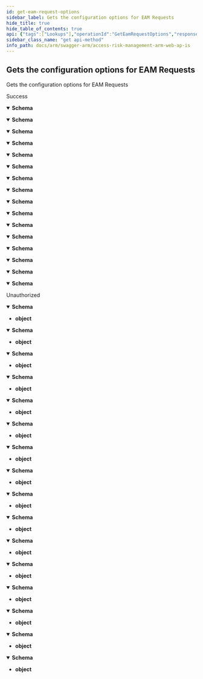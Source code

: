 ```yaml
---
id: get-eam-request-options
sidebar_label: Gets the configuration options for EAM Requests
hide_title: true
hide_table_of_contents: true
api: {"tags":["Lookups"],"operationId":"GetEamRequestOptions","responses":{"200":{"description":"Success","content":{"application/json;odata.metadata=minimal;odata.streaming=true":{"schema":{"description":"Represents the configuration options for EAM Requests","type":"object","properties":{"maxEamRequestCommentFileSize":{"format":"int32","description":"The max allowed size in bytes of uploaded files","type":"integer"},"allowedEamRequestCommentFileExtensions":{"description":"The allowed file extensions to be attached to comments","uniqueItems":false,"type":"array","items":{"type":"string"}}}}},"application/json;odata.metadata=minimal;odata.streaming=false":{"schema":{"description":"Represents the configuration options for EAM Requests","type":"object","properties":{"maxEamRequestCommentFileSize":{"format":"int32","description":"The max allowed size in bytes of uploaded files","type":"integer"},"allowedEamRequestCommentFileExtensions":{"description":"The allowed file extensions to be attached to comments","uniqueItems":false,"type":"array","items":{"type":"string"}}}}},"application/json;odata.metadata=minimal":{"schema":{"description":"Represents the configuration options for EAM Requests","type":"object","properties":{"maxEamRequestCommentFileSize":{"format":"int32","description":"The max allowed size in bytes of uploaded files","type":"integer"},"allowedEamRequestCommentFileExtensions":{"description":"The allowed file extensions to be attached to comments","uniqueItems":false,"type":"array","items":{"type":"string"}}}}},"application/json;odata.metadata=full;odata.streaming=true":{"schema":{"description":"Represents the configuration options for EAM Requests","type":"object","properties":{"maxEamRequestCommentFileSize":{"format":"int32","description":"The max allowed size in bytes of uploaded files","type":"integer"},"allowedEamRequestCommentFileExtensions":{"description":"The allowed file extensions to be attached to comments","uniqueItems":false,"type":"array","items":{"type":"string"}}}}},"application/json;odata.metadata=full;odata.streaming=false":{"schema":{"description":"Represents the configuration options for EAM Requests","type":"object","properties":{"maxEamRequestCommentFileSize":{"format":"int32","description":"The max allowed size in bytes of uploaded files","type":"integer"},"allowedEamRequestCommentFileExtensions":{"description":"The allowed file extensions to be attached to comments","uniqueItems":false,"type":"array","items":{"type":"string"}}}}},"application/json;odata.metadata=full":{"schema":{"description":"Represents the configuration options for EAM Requests","type":"object","properties":{"maxEamRequestCommentFileSize":{"format":"int32","description":"The max allowed size in bytes of uploaded files","type":"integer"},"allowedEamRequestCommentFileExtensions":{"description":"The allowed file extensions to be attached to comments","uniqueItems":false,"type":"array","items":{"type":"string"}}}}},"application/json;odata.metadata=none;odata.streaming=true":{"schema":{"description":"Represents the configuration options for EAM Requests","type":"object","properties":{"maxEamRequestCommentFileSize":{"format":"int32","description":"The max allowed size in bytes of uploaded files","type":"integer"},"allowedEamRequestCommentFileExtensions":{"description":"The allowed file extensions to be attached to comments","uniqueItems":false,"type":"array","items":{"type":"string"}}}}},"application/json;odata.metadata=none;odata.streaming=false":{"schema":{"description":"Represents the configuration options for EAM Requests","type":"object","properties":{"maxEamRequestCommentFileSize":{"format":"int32","description":"The max allowed size in bytes of uploaded files","type":"integer"},"allowedEamRequestCommentFileExtensions":{"description":"The allowed file extensions to be attached to comments","uniqueItems":false,"type":"array","items":{"type":"string"}}}}},"application/json;odata.metadata=none":{"schema":{"description":"Represents the configuration options for EAM Requests","type":"object","properties":{"maxEamRequestCommentFileSize":{"format":"int32","description":"The max allowed size in bytes of uploaded files","type":"integer"},"allowedEamRequestCommentFileExtensions":{"description":"The allowed file extensions to be attached to comments","uniqueItems":false,"type":"array","items":{"type":"string"}}}}},"application/json;odata.streaming=true":{"schema":{"description":"Represents the configuration options for EAM Requests","type":"object","properties":{"maxEamRequestCommentFileSize":{"format":"int32","description":"The max allowed size in bytes of uploaded files","type":"integer"},"allowedEamRequestCommentFileExtensions":{"description":"The allowed file extensions to be attached to comments","uniqueItems":false,"type":"array","items":{"type":"string"}}}}},"application/json;odata.streaming=false":{"schema":{"description":"Represents the configuration options for EAM Requests","type":"object","properties":{"maxEamRequestCommentFileSize":{"format":"int32","description":"The max allowed size in bytes of uploaded files","type":"integer"},"allowedEamRequestCommentFileExtensions":{"description":"The allowed file extensions to be attached to comments","uniqueItems":false,"type":"array","items":{"type":"string"}}}}},"application/json":{"schema":{"description":"Represents the configuration options for EAM Requests","type":"object","properties":{"maxEamRequestCommentFileSize":{"format":"int32","description":"The max allowed size in bytes of uploaded files","type":"integer"},"allowedEamRequestCommentFileExtensions":{"description":"The allowed file extensions to be attached to comments","uniqueItems":false,"type":"array","items":{"type":"string"}}}}},"application/xml":{"schema":{"description":"Represents the configuration options for EAM Requests","type":"object","properties":{"maxEamRequestCommentFileSize":{"format":"int32","description":"The max allowed size in bytes of uploaded files","type":"integer"},"allowedEamRequestCommentFileExtensions":{"description":"The allowed file extensions to be attached to comments","uniqueItems":false,"type":"array","items":{"type":"string"}}}}},"application/prs.odatatestxx-odata":{"schema":{"description":"Represents the configuration options for EAM Requests","type":"object","properties":{"maxEamRequestCommentFileSize":{"format":"int32","description":"The max allowed size in bytes of uploaded files","type":"integer"},"allowedEamRequestCommentFileExtensions":{"description":"The allowed file extensions to be attached to comments","uniqueItems":false,"type":"array","items":{"type":"string"}}}}},"text/plain":{"schema":{"description":"Represents the configuration options for EAM Requests","type":"object","properties":{"maxEamRequestCommentFileSize":{"format":"int32","description":"The max allowed size in bytes of uploaded files","type":"integer"},"allowedEamRequestCommentFileExtensions":{"description":"The allowed file extensions to be attached to comments","uniqueItems":false,"type":"array","items":{"type":"string"}}}}},"text/json":{"schema":{"description":"Represents the configuration options for EAM Requests","type":"object","properties":{"maxEamRequestCommentFileSize":{"format":"int32","description":"The max allowed size in bytes of uploaded files","type":"integer"},"allowedEamRequestCommentFileExtensions":{"description":"The allowed file extensions to be attached to comments","uniqueItems":false,"type":"array","items":{"type":"string"}}}}}}},"401":{"description":"Unauthorized","content":{"application/json;odata.metadata=minimal;odata.streaming=true":{"schema":{"type":"object"}},"application/json;odata.metadata=minimal;odata.streaming=false":{"schema":{"type":"object"}},"application/json;odata.metadata=minimal":{"schema":{"type":"object"}},"application/json;odata.metadata=full;odata.streaming=true":{"schema":{"type":"object"}},"application/json;odata.metadata=full;odata.streaming=false":{"schema":{"type":"object"}},"application/json;odata.metadata=full":{"schema":{"type":"object"}},"application/json;odata.metadata=none;odata.streaming=true":{"schema":{"type":"object"}},"application/json;odata.metadata=none;odata.streaming=false":{"schema":{"type":"object"}},"application/json;odata.metadata=none":{"schema":{"type":"object"}},"application/json;odata.streaming=true":{"schema":{"type":"object"}},"application/json;odata.streaming=false":{"schema":{"type":"object"}},"application/json":{"schema":{"type":"object"}},"application/xml":{"schema":{"type":"object"}},"application/prs.odatatestxx-odata":{"schema":{"type":"object"}},"text/plain":{"schema":{"type":"object"}},"text/json":{"schema":{"type":"object"}}}}},"description":"Gets the configuration options for EAM Requests","method":"get","path":"/api/Lookups/eam/options","info":{"version":"v1","title":"Access Risk Management ARM Web APIs"},"postman":{"name":"Gets the configuration options for EAM Requests","description":{"type":"text/plain"},"url":{"path":["api","Lookups","eam","options"],"host":["{{baseUrl}}"],"query":[],"variable":[]},"header":[{"key":"Accept","value":"application/json;odata.metadata=minimal;odata.streaming=true"}],"method":"GET"}}
sidebar_class_name: "get api-method"
info_path: docs/arm/swagger-arm/access-risk-management-arm-web-ap-is
---
```



## Gets the configuration options for EAM Requests



Gets the configuration options for EAM Requests

<div><ApiTabs><TabItem label={"200"} value={"200"}><div>

Success

</div><div><MimeTabs groupId={"mime-type"}><TabItem label={"application/json;odata.metadata=minimal;odata.streaming=true"} value={"application/json;odata.metadata=minimal;odata.streaming=true"}><SchemaTabs groupId={"schema-tabs"}><TabItem label={"Schema"} value={"Schema"}><details style={{}} data-collapsed={false} open={true}><summary style={{"textAlign":"left"}}><strong>Schema</strong></summary><div style={{"textAlign":"left","marginLeft":"1rem"}}></div><ul style={{"marginLeft":"1rem"}}><SchemaItem collapsible={false} name={"maxEamRequestCommentFileSize"} required={false} schemaDescription={"The max allowed size in bytes of uploaded files"} schemaName={"int32"} qualifierMessage={undefined} defaultValue={undefined}></SchemaItem><SchemaItem collapsible={false} name={"allowedEamRequestCommentFileExtensions"} required={false} schemaDescription={"The allowed file extensions to be attached to comments"} schemaName={"string[]"} qualifierMessage={undefined} defaultValue={undefined}></SchemaItem></ul></details></TabItem></SchemaTabs></TabItem><TabItem label={"application/json;odata.metadata=minimal;odata.streaming=false"} value={"application/json;odata.metadata=minimal;odata.streaming=false"}><SchemaTabs groupId={"schema-tabs"}><TabItem label={"Schema"} value={"Schema"}><details style={{}} data-collapsed={false} open={true}><summary style={{"textAlign":"left"}}><strong>Schema</strong></summary><div style={{"textAlign":"left","marginLeft":"1rem"}}></div><ul style={{"marginLeft":"1rem"}}><SchemaItem collapsible={false} name={"maxEamRequestCommentFileSize"} required={false} schemaDescription={"The max allowed size in bytes of uploaded files"} schemaName={"int32"} qualifierMessage={undefined} defaultValue={undefined}></SchemaItem><SchemaItem collapsible={false} name={"allowedEamRequestCommentFileExtensions"} required={false} schemaDescription={"The allowed file extensions to be attached to comments"} schemaName={"string[]"} qualifierMessage={undefined} defaultValue={undefined}></SchemaItem></ul></details></TabItem></SchemaTabs></TabItem><TabItem label={"application/json;odata.metadata=minimal"} value={"application/json;odata.metadata=minimal"}><SchemaTabs groupId={"schema-tabs"}><TabItem label={"Schema"} value={"Schema"}><details style={{}} data-collapsed={false} open={true}><summary style={{"textAlign":"left"}}><strong>Schema</strong></summary><div style={{"textAlign":"left","marginLeft":"1rem"}}></div><ul style={{"marginLeft":"1rem"}}><SchemaItem collapsible={false} name={"maxEamRequestCommentFileSize"} required={false} schemaDescription={"The max allowed size in bytes of uploaded files"} schemaName={"int32"} qualifierMessage={undefined} defaultValue={undefined}></SchemaItem><SchemaItem collapsible={false} name={"allowedEamRequestCommentFileExtensions"} required={false} schemaDescription={"The allowed file extensions to be attached to comments"} schemaName={"string[]"} qualifierMessage={undefined} defaultValue={undefined}></SchemaItem></ul></details></TabItem></SchemaTabs></TabItem><TabItem label={"application/json;odata.metadata=full;odata.streaming=true"} value={"application/json;odata.metadata=full;odata.streaming=true"}><SchemaTabs groupId={"schema-tabs"}><TabItem label={"Schema"} value={"Schema"}><details style={{}} data-collapsed={false} open={true}><summary style={{"textAlign":"left"}}><strong>Schema</strong></summary><div style={{"textAlign":"left","marginLeft":"1rem"}}></div><ul style={{"marginLeft":"1rem"}}><SchemaItem collapsible={false} name={"maxEamRequestCommentFileSize"} required={false} schemaDescription={"The max allowed size in bytes of uploaded files"} schemaName={"int32"} qualifierMessage={undefined} defaultValue={undefined}></SchemaItem><SchemaItem collapsible={false} name={"allowedEamRequestCommentFileExtensions"} required={false} schemaDescription={"The allowed file extensions to be attached to comments"} schemaName={"string[]"} qualifierMessage={undefined} defaultValue={undefined}></SchemaItem></ul></details></TabItem></SchemaTabs></TabItem><TabItem label={"application/json;odata.metadata=full;odata.streaming=false"} value={"application/json;odata.metadata=full;odata.streaming=false"}><SchemaTabs groupId={"schema-tabs"}><TabItem label={"Schema"} value={"Schema"}><details style={{}} data-collapsed={false} open={true}><summary style={{"textAlign":"left"}}><strong>Schema</strong></summary><div style={{"textAlign":"left","marginLeft":"1rem"}}></div><ul style={{"marginLeft":"1rem"}}><SchemaItem collapsible={false} name={"maxEamRequestCommentFileSize"} required={false} schemaDescription={"The max allowed size in bytes of uploaded files"} schemaName={"int32"} qualifierMessage={undefined} defaultValue={undefined}></SchemaItem><SchemaItem collapsible={false} name={"allowedEamRequestCommentFileExtensions"} required={false} schemaDescription={"The allowed file extensions to be attached to comments"} schemaName={"string[]"} qualifierMessage={undefined} defaultValue={undefined}></SchemaItem></ul></details></TabItem></SchemaTabs></TabItem><TabItem label={"application/json;odata.metadata=full"} value={"application/json;odata.metadata=full"}><SchemaTabs groupId={"schema-tabs"}><TabItem label={"Schema"} value={"Schema"}><details style={{}} data-collapsed={false} open={true}><summary style={{"textAlign":"left"}}><strong>Schema</strong></summary><div style={{"textAlign":"left","marginLeft":"1rem"}}></div><ul style={{"marginLeft":"1rem"}}><SchemaItem collapsible={false} name={"maxEamRequestCommentFileSize"} required={false} schemaDescription={"The max allowed size in bytes of uploaded files"} schemaName={"int32"} qualifierMessage={undefined} defaultValue={undefined}></SchemaItem><SchemaItem collapsible={false} name={"allowedEamRequestCommentFileExtensions"} required={false} schemaDescription={"The allowed file extensions to be attached to comments"} schemaName={"string[]"} qualifierMessage={undefined} defaultValue={undefined}></SchemaItem></ul></details></TabItem></SchemaTabs></TabItem><TabItem label={"application/json;odata.metadata=none;odata.streaming=true"} value={"application/json;odata.metadata=none;odata.streaming=true"}><SchemaTabs groupId={"schema-tabs"}><TabItem label={"Schema"} value={"Schema"}><details style={{}} data-collapsed={false} open={true}><summary style={{"textAlign":"left"}}><strong>Schema</strong></summary><div style={{"textAlign":"left","marginLeft":"1rem"}}></div><ul style={{"marginLeft":"1rem"}}><SchemaItem collapsible={false} name={"maxEamRequestCommentFileSize"} required={false} schemaDescription={"The max allowed size in bytes of uploaded files"} schemaName={"int32"} qualifierMessage={undefined} defaultValue={undefined}></SchemaItem><SchemaItem collapsible={false} name={"allowedEamRequestCommentFileExtensions"} required={false} schemaDescription={"The allowed file extensions to be attached to comments"} schemaName={"string[]"} qualifierMessage={undefined} defaultValue={undefined}></SchemaItem></ul></details></TabItem></SchemaTabs></TabItem><TabItem label={"application/json;odata.metadata=none;odata.streaming=false"} value={"application/json;odata.metadata=none;odata.streaming=false"}><SchemaTabs groupId={"schema-tabs"}><TabItem label={"Schema"} value={"Schema"}><details style={{}} data-collapsed={false} open={true}><summary style={{"textAlign":"left"}}><strong>Schema</strong></summary><div style={{"textAlign":"left","marginLeft":"1rem"}}></div><ul style={{"marginLeft":"1rem"}}><SchemaItem collapsible={false} name={"maxEamRequestCommentFileSize"} required={false} schemaDescription={"The max allowed size in bytes of uploaded files"} schemaName={"int32"} qualifierMessage={undefined} defaultValue={undefined}></SchemaItem><SchemaItem collapsible={false} name={"allowedEamRequestCommentFileExtensions"} required={false} schemaDescription={"The allowed file extensions to be attached to comments"} schemaName={"string[]"} qualifierMessage={undefined} defaultValue={undefined}></SchemaItem></ul></details></TabItem></SchemaTabs></TabItem><TabItem label={"application/json;odata.metadata=none"} value={"application/json;odata.metadata=none"}><SchemaTabs groupId={"schema-tabs"}><TabItem label={"Schema"} value={"Schema"}><details style={{}} data-collapsed={false} open={true}><summary style={{"textAlign":"left"}}><strong>Schema</strong></summary><div style={{"textAlign":"left","marginLeft":"1rem"}}></div><ul style={{"marginLeft":"1rem"}}><SchemaItem collapsible={false} name={"maxEamRequestCommentFileSize"} required={false} schemaDescription={"The max allowed size in bytes of uploaded files"} schemaName={"int32"} qualifierMessage={undefined} defaultValue={undefined}></SchemaItem><SchemaItem collapsible={false} name={"allowedEamRequestCommentFileExtensions"} required={false} schemaDescription={"The allowed file extensions to be attached to comments"} schemaName={"string[]"} qualifierMessage={undefined} defaultValue={undefined}></SchemaItem></ul></details></TabItem></SchemaTabs></TabItem><TabItem label={"application/json;odata.streaming=true"} value={"application/json;odata.streaming=true"}><SchemaTabs groupId={"schema-tabs"}><TabItem label={"Schema"} value={"Schema"}><details style={{}} data-collapsed={false} open={true}><summary style={{"textAlign":"left"}}><strong>Schema</strong></summary><div style={{"textAlign":"left","marginLeft":"1rem"}}></div><ul style={{"marginLeft":"1rem"}}><SchemaItem collapsible={false} name={"maxEamRequestCommentFileSize"} required={false} schemaDescription={"The max allowed size in bytes of uploaded files"} schemaName={"int32"} qualifierMessage={undefined} defaultValue={undefined}></SchemaItem><SchemaItem collapsible={false} name={"allowedEamRequestCommentFileExtensions"} required={false} schemaDescription={"The allowed file extensions to be attached to comments"} schemaName={"string[]"} qualifierMessage={undefined} defaultValue={undefined}></SchemaItem></ul></details></TabItem></SchemaTabs></TabItem><TabItem label={"application/json;odata.streaming=false"} value={"application/json;odata.streaming=false"}><SchemaTabs groupId={"schema-tabs"}><TabItem label={"Schema"} value={"Schema"}><details style={{}} data-collapsed={false} open={true}><summary style={{"textAlign":"left"}}><strong>Schema</strong></summary><div style={{"textAlign":"left","marginLeft":"1rem"}}></div><ul style={{"marginLeft":"1rem"}}><SchemaItem collapsible={false} name={"maxEamRequestCommentFileSize"} required={false} schemaDescription={"The max allowed size in bytes of uploaded files"} schemaName={"int32"} qualifierMessage={undefined} defaultValue={undefined}></SchemaItem><SchemaItem collapsible={false} name={"allowedEamRequestCommentFileExtensions"} required={false} schemaDescription={"The allowed file extensions to be attached to comments"} schemaName={"string[]"} qualifierMessage={undefined} defaultValue={undefined}></SchemaItem></ul></details></TabItem></SchemaTabs></TabItem><TabItem label={"application/json"} value={"application/json"}><SchemaTabs groupId={"schema-tabs"}><TabItem label={"Schema"} value={"Schema"}><details style={{}} data-collapsed={false} open={true}><summary style={{"textAlign":"left"}}><strong>Schema</strong></summary><div style={{"textAlign":"left","marginLeft":"1rem"}}></div><ul style={{"marginLeft":"1rem"}}><SchemaItem collapsible={false} name={"maxEamRequestCommentFileSize"} required={false} schemaDescription={"The max allowed size in bytes of uploaded files"} schemaName={"int32"} qualifierMessage={undefined} defaultValue={undefined}></SchemaItem><SchemaItem collapsible={false} name={"allowedEamRequestCommentFileExtensions"} required={false} schemaDescription={"The allowed file extensions to be attached to comments"} schemaName={"string[]"} qualifierMessage={undefined} defaultValue={undefined}></SchemaItem></ul></details></TabItem></SchemaTabs></TabItem><TabItem label={"application/xml"} value={"application/xml"}><SchemaTabs groupId={"schema-tabs"}><TabItem label={"Schema"} value={"Schema"}><details style={{}} data-collapsed={false} open={true}><summary style={{"textAlign":"left"}}><strong>Schema</strong></summary><div style={{"textAlign":"left","marginLeft":"1rem"}}></div><ul style={{"marginLeft":"1rem"}}><SchemaItem collapsible={false} name={"maxEamRequestCommentFileSize"} required={false} schemaDescription={"The max allowed size in bytes of uploaded files"} schemaName={"int32"} qualifierMessage={undefined} defaultValue={undefined}></SchemaItem><SchemaItem collapsible={false} name={"allowedEamRequestCommentFileExtensions"} required={false} schemaDescription={"The allowed file extensions to be attached to comments"} schemaName={"string[]"} qualifierMessage={undefined} defaultValue={undefined}></SchemaItem></ul></details></TabItem></SchemaTabs></TabItem><TabItem label={"application/prs.odatatestxx-odata"} value={"application/prs.odatatestxx-odata"}><SchemaTabs groupId={"schema-tabs"}><TabItem label={"Schema"} value={"Schema"}><details style={{}} data-collapsed={false} open={true}><summary style={{"textAlign":"left"}}><strong>Schema</strong></summary><div style={{"textAlign":"left","marginLeft":"1rem"}}></div><ul style={{"marginLeft":"1rem"}}><SchemaItem collapsible={false} name={"maxEamRequestCommentFileSize"} required={false} schemaDescription={"The max allowed size in bytes of uploaded files"} schemaName={"int32"} qualifierMessage={undefined} defaultValue={undefined}></SchemaItem><SchemaItem collapsible={false} name={"allowedEamRequestCommentFileExtensions"} required={false} schemaDescription={"The allowed file extensions to be attached to comments"} schemaName={"string[]"} qualifierMessage={undefined} defaultValue={undefined}></SchemaItem></ul></details></TabItem></SchemaTabs></TabItem><TabItem label={"text/plain"} value={"text/plain"}><SchemaTabs groupId={"schema-tabs"}><TabItem label={"Schema"} value={"Schema"}><details style={{}} data-collapsed={false} open={true}><summary style={{"textAlign":"left"}}><strong>Schema</strong></summary><div style={{"textAlign":"left","marginLeft":"1rem"}}></div><ul style={{"marginLeft":"1rem"}}><SchemaItem collapsible={false} name={"maxEamRequestCommentFileSize"} required={false} schemaDescription={"The max allowed size in bytes of uploaded files"} schemaName={"int32"} qualifierMessage={undefined} defaultValue={undefined}></SchemaItem><SchemaItem collapsible={false} name={"allowedEamRequestCommentFileExtensions"} required={false} schemaDescription={"The allowed file extensions to be attached to comments"} schemaName={"string[]"} qualifierMessage={undefined} defaultValue={undefined}></SchemaItem></ul></details></TabItem></SchemaTabs></TabItem><TabItem label={"text/json"} value={"text/json"}><SchemaTabs groupId={"schema-tabs"}><TabItem label={"Schema"} value={"Schema"}><details style={{}} data-collapsed={false} open={true}><summary style={{"textAlign":"left"}}><strong>Schema</strong></summary><div style={{"textAlign":"left","marginLeft":"1rem"}}></div><ul style={{"marginLeft":"1rem"}}><SchemaItem collapsible={false} name={"maxEamRequestCommentFileSize"} required={false} schemaDescription={"The max allowed size in bytes of uploaded files"} schemaName={"int32"} qualifierMessage={undefined} defaultValue={undefined}></SchemaItem><SchemaItem collapsible={false} name={"allowedEamRequestCommentFileExtensions"} required={false} schemaDescription={"The allowed file extensions to be attached to comments"} schemaName={"string[]"} qualifierMessage={undefined} defaultValue={undefined}></SchemaItem></ul></details></TabItem></SchemaTabs></TabItem></MimeTabs></div></TabItem><TabItem label={"401"} value={"401"}><div>

Unauthorized

</div><div><MimeTabs groupId={"mime-type"}><TabItem label={"application/json;odata.metadata=minimal;odata.streaming=true"} value={"application/json;odata.metadata=minimal;odata.streaming=true"}><SchemaTabs groupId={"schema-tabs"}><TabItem label={"Schema"} value={"Schema"}><details style={{}} data-collapsed={false} open={true}><summary style={{"textAlign":"left"}}><strong>Schema</strong></summary><div style={{"textAlign":"left","marginLeft":"1rem"}}></div><ul style={{"marginLeft":"1rem"}}><li><div><strong>object</strong></div></li></ul></details></TabItem></SchemaTabs></TabItem><TabItem label={"application/json;odata.metadata=minimal;odata.streaming=false"} value={"application/json;odata.metadata=minimal;odata.streaming=false"}><SchemaTabs groupId={"schema-tabs"}><TabItem label={"Schema"} value={"Schema"}><details style={{}} data-collapsed={false} open={true}><summary style={{"textAlign":"left"}}><strong>Schema</strong></summary><div style={{"textAlign":"left","marginLeft":"1rem"}}></div><ul style={{"marginLeft":"1rem"}}><li><div><strong>object</strong></div></li></ul></details></TabItem></SchemaTabs></TabItem><TabItem label={"application/json;odata.metadata=minimal"} value={"application/json;odata.metadata=minimal"}><SchemaTabs groupId={"schema-tabs"}><TabItem label={"Schema"} value={"Schema"}><details style={{}} data-collapsed={false} open={true}><summary style={{"textAlign":"left"}}><strong>Schema</strong></summary><div style={{"textAlign":"left","marginLeft":"1rem"}}></div><ul style={{"marginLeft":"1rem"}}><li><div><strong>object</strong></div></li></ul></details></TabItem></SchemaTabs></TabItem><TabItem label={"application/json;odata.metadata=full;odata.streaming=true"} value={"application/json;odata.metadata=full;odata.streaming=true"}><SchemaTabs groupId={"schema-tabs"}><TabItem label={"Schema"} value={"Schema"}><details style={{}} data-collapsed={false} open={true}><summary style={{"textAlign":"left"}}><strong>Schema</strong></summary><div style={{"textAlign":"left","marginLeft":"1rem"}}></div><ul style={{"marginLeft":"1rem"}}><li><div><strong>object</strong></div></li></ul></details></TabItem></SchemaTabs></TabItem><TabItem label={"application/json;odata.metadata=full;odata.streaming=false"} value={"application/json;odata.metadata=full;odata.streaming=false"}><SchemaTabs groupId={"schema-tabs"}><TabItem label={"Schema"} value={"Schema"}><details style={{}} data-collapsed={false} open={true}><summary style={{"textAlign":"left"}}><strong>Schema</strong></summary><div style={{"textAlign":"left","marginLeft":"1rem"}}></div><ul style={{"marginLeft":"1rem"}}><li><div><strong>object</strong></div></li></ul></details></TabItem></SchemaTabs></TabItem><TabItem label={"application/json;odata.metadata=full"} value={"application/json;odata.metadata=full"}><SchemaTabs groupId={"schema-tabs"}><TabItem label={"Schema"} value={"Schema"}><details style={{}} data-collapsed={false} open={true}><summary style={{"textAlign":"left"}}><strong>Schema</strong></summary><div style={{"textAlign":"left","marginLeft":"1rem"}}></div><ul style={{"marginLeft":"1rem"}}><li><div><strong>object</strong></div></li></ul></details></TabItem></SchemaTabs></TabItem><TabItem label={"application/json;odata.metadata=none;odata.streaming=true"} value={"application/json;odata.metadata=none;odata.streaming=true"}><SchemaTabs groupId={"schema-tabs"}><TabItem label={"Schema"} value={"Schema"}><details style={{}} data-collapsed={false} open={true}><summary style={{"textAlign":"left"}}><strong>Schema</strong></summary><div style={{"textAlign":"left","marginLeft":"1rem"}}></div><ul style={{"marginLeft":"1rem"}}><li><div><strong>object</strong></div></li></ul></details></TabItem></SchemaTabs></TabItem><TabItem label={"application/json;odata.metadata=none;odata.streaming=false"} value={"application/json;odata.metadata=none;odata.streaming=false"}><SchemaTabs groupId={"schema-tabs"}><TabItem label={"Schema"} value={"Schema"}><details style={{}} data-collapsed={false} open={true}><summary style={{"textAlign":"left"}}><strong>Schema</strong></summary><div style={{"textAlign":"left","marginLeft":"1rem"}}></div><ul style={{"marginLeft":"1rem"}}><li><div><strong>object</strong></div></li></ul></details></TabItem></SchemaTabs></TabItem><TabItem label={"application/json;odata.metadata=none"} value={"application/json;odata.metadata=none"}><SchemaTabs groupId={"schema-tabs"}><TabItem label={"Schema"} value={"Schema"}><details style={{}} data-collapsed={false} open={true}><summary style={{"textAlign":"left"}}><strong>Schema</strong></summary><div style={{"textAlign":"left","marginLeft":"1rem"}}></div><ul style={{"marginLeft":"1rem"}}><li><div><strong>object</strong></div></li></ul></details></TabItem></SchemaTabs></TabItem><TabItem label={"application/json;odata.streaming=true"} value={"application/json;odata.streaming=true"}><SchemaTabs groupId={"schema-tabs"}><TabItem label={"Schema"} value={"Schema"}><details style={{}} data-collapsed={false} open={true}><summary style={{"textAlign":"left"}}><strong>Schema</strong></summary><div style={{"textAlign":"left","marginLeft":"1rem"}}></div><ul style={{"marginLeft":"1rem"}}><li><div><strong>object</strong></div></li></ul></details></TabItem></SchemaTabs></TabItem><TabItem label={"application/json;odata.streaming=false"} value={"application/json;odata.streaming=false"}><SchemaTabs groupId={"schema-tabs"}><TabItem label={"Schema"} value={"Schema"}><details style={{}} data-collapsed={false} open={true}><summary style={{"textAlign":"left"}}><strong>Schema</strong></summary><div style={{"textAlign":"left","marginLeft":"1rem"}}></div><ul style={{"marginLeft":"1rem"}}><li><div><strong>object</strong></div></li></ul></details></TabItem></SchemaTabs></TabItem><TabItem label={"application/json"} value={"application/json"}><SchemaTabs groupId={"schema-tabs"}><TabItem label={"Schema"} value={"Schema"}><details style={{}} data-collapsed={false} open={true}><summary style={{"textAlign":"left"}}><strong>Schema</strong></summary><div style={{"textAlign":"left","marginLeft":"1rem"}}></div><ul style={{"marginLeft":"1rem"}}><li><div><strong>object</strong></div></li></ul></details></TabItem></SchemaTabs></TabItem><TabItem label={"application/xml"} value={"application/xml"}><SchemaTabs groupId={"schema-tabs"}><TabItem label={"Schema"} value={"Schema"}><details style={{}} data-collapsed={false} open={true}><summary style={{"textAlign":"left"}}><strong>Schema</strong></summary><div style={{"textAlign":"left","marginLeft":"1rem"}}></div><ul style={{"marginLeft":"1rem"}}><li><div><strong>object</strong></div></li></ul></details></TabItem></SchemaTabs></TabItem><TabItem label={"application/prs.odatatestxx-odata"} value={"application/prs.odatatestxx-odata"}><SchemaTabs groupId={"schema-tabs"}><TabItem label={"Schema"} value={"Schema"}><details style={{}} data-collapsed={false} open={true}><summary style={{"textAlign":"left"}}><strong>Schema</strong></summary><div style={{"textAlign":"left","marginLeft":"1rem"}}></div><ul style={{"marginLeft":"1rem"}}><li><div><strong>object</strong></div></li></ul></details></TabItem></SchemaTabs></TabItem><TabItem label={"text/plain"} value={"text/plain"}><SchemaTabs groupId={"schema-tabs"}><TabItem label={"Schema"} value={"Schema"}><details style={{}} data-collapsed={false} open={true}><summary style={{"textAlign":"left"}}><strong>Schema</strong></summary><div style={{"textAlign":"left","marginLeft":"1rem"}}></div><ul style={{"marginLeft":"1rem"}}><li><div><strong>object</strong></div></li></ul></details></TabItem></SchemaTabs></TabItem><TabItem label={"text/json"} value={"text/json"}><SchemaTabs groupId={"schema-tabs"}><TabItem label={"Schema"} value={"Schema"}><details style={{}} data-collapsed={false} open={true}><summary style={{"textAlign":"left"}}><strong>Schema</strong></summary><div style={{"textAlign":"left","marginLeft":"1rem"}}></div><ul style={{"marginLeft":"1rem"}}><li><div><strong>object</strong></div></li></ul></details></TabItem></SchemaTabs></TabItem></MimeTabs></div></TabItem></ApiTabs></div>
      
